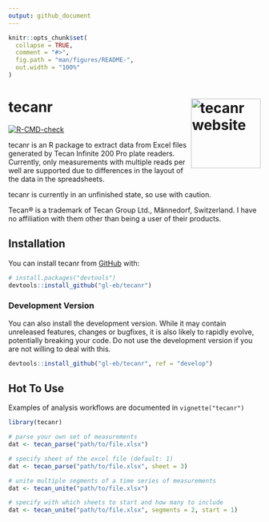 ```yaml
---
output: github_document
---
```


<!-- README.md is generated from README.Rmd. Please edit that file -->

```r
knitr::opts_chunk$set(
  collapse = TRUE,
  comment = "#>",
  fig.path = "man/figures/README-",
  out.width = "100%"
)
```

# tecanr <a href="http://www.gl-eb.me/tecanr/"><img src="man/figures/logo.svg" align="right" height="139" alt="tecanr website" /></a>

<!-- badges: start -->
[![R-CMD-check](https://github.com/gl-eb/tecanr/actions/workflows/R-CMD-check.yaml/badge.svg)](https://github.com/gl-eb/tecanr/actions/workflows/R-CMD-check.yaml)
<!-- badges: end -->

tecanr is an R package to extract data from Excel files generated by Tecan Infinite 200 Pro plate readers.
Currently, only measurements with multiple reads per well are supported due to differences in the layout of the data in the spreadsheets.

tecanr is currently in an unfinished state, so use with caution.

Tecan® is a trademark of Tecan Group Ltd., Männedorf, Switzerland.
I have no affiliation with them other than being a user of their products.

## Installation

You can install tecanr from [GitHub](https://github.com/gl-eb/tecanr) with:

``` r
# install.packages("devtools")
devtools::install_github("gl-eb/tecanr")
```

### Development Version

You can also install the development version.
While it may contain unreleased features, changes or bugfixes, it is also likely to rapidly evolve, potentially breaking your code.
Do not use the development version if you are not willing to deal with this.

``` r
devtools::install_github("gl-eb/tecanr", ref = "develop")
```

## Hot To Use

Examples of analysis workflows are documented in `vignette("tecanr")`

```r
library(tecanr)
```

```r
# parse your own set of measurements
dat <- tecan_parse("path/to/file.xlsx")

# specify sheet of the excel file (default: 1)
dat <- tecan_parse("path/to/file.xlsx", sheet = 3)

# unite multiple segments of a time series of measurements
dat <- tecan_unite("path/to/file.xlsx")

# specify with which sheets to start and how many to include
dat <- tecan_unite("path/to/file.xlsx", segments = 2, start = 1)
```
